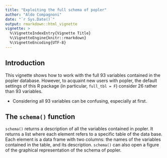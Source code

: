 ```yaml
---
title: "Exploiting the full schema of popler"
author: "Aldo Compagnoni"
date: "`r Sys.Date()`"
output: rmarkdown::html_vignette
vignette: >
  %\VignetteIndexEntry{Vignette Title}
  %\VignetteEngine{knitr::rmarkdown}
  %\VignetteEncoding{UTF-8}
---
```


## Introduction

This vignette shows how to work with the full 93 variables contained in the popler database. However, to acquaint new users with popler, the default settings of this R package (in particular, `full_tbl = F`) consider 26 rather than 93 variables. 

 - Considering all 93 variables can be confusing, especially at first.  

## The `schema()` function

`schema()` returns a description of all the variables contained in popler. It returns a list where each element refers to a specific table of the data base. Each element is a data frame with two columns: the names of the variables contained in the table, and its description.
`schema()` can also open a figure of the graphical representation of the schema of popler.
